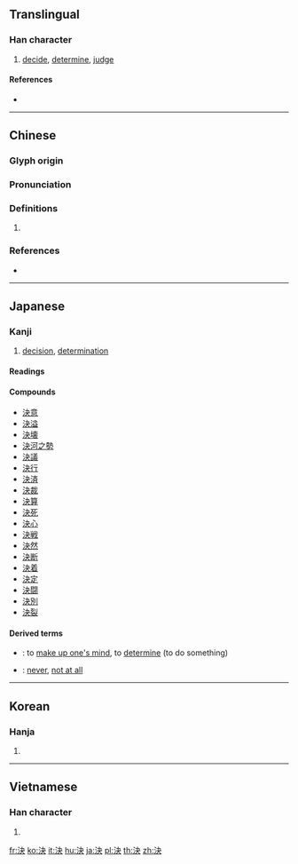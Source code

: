{{character info/new}}
{{also|决}}
==Translingual==

===Han character===
{{Han char|rn=85|rad=水|as=04|sn=7|four=35130|canj=EDK|ids=⿰氵夬}}

# [[decide]], [[determine]], [[judge]]

====References====
* {{Han ref|kx=0609.030|dkj=17174|dj=1001.170|hdz=31574.030|uh=6C7A|ud=27770|bh=A84D|bd=43085}}

----

==Chinese==
{{zh-forms|s=决}}

===Glyph origin===
{{Han etym}}

===Pronunciation===
{{zh-pron
|m=jué
|c=kyut3,hyut3
|h=pfs=
|md=
|mn=koat
|w=
|mc=y
|oc=y
|cat=
}}

===Definitions===
{{zh-hanzi}}

# {{rfdef|lang=zh}}

===References===
* {{R:yue:Hanzi}}

----

==Japanese==

===Kanji===
{{ja-kanji|grade=3|rs=水04}}

# [[decision]], [[determination]]

====Readings====
{{ja-readings
|goon={{non-joyo-reading}} [[けち]] (kechi), {{qualifier|historical}} [[くゑち]] (kwechi)
|kanon=[[けつ]] (ketsu), {{qualifier|historical}} [[くゑつ]] (kwetsu)
|kun=[[きむ]] ([[決む]], kimu) [[きめる]] ([[決める]], kimeru), [[きまる]] ([[決まる]], kimaru), {{non-joyo-reading}} [[さくる]] ([[決る]], sakuru), {{non-joyo-reading}} [[しゃくる]] ([[決る]], shakuru)
}}

====Compounds====
{{der-top|Compounds}}
* [[決意]]
* [[決溢]]
* [[決壊]]
* [[決河之勢]]
* [[決議]]
* [[決行]]
* [[決済]]
* [[決裁]]
* [[決算]]
* [[決死]]
* [[決心]]
* [[決戦]]
* [[決然]]
* [[決断]]
* [[決着]]
* [[決定]]
* [[決闘]]
* [[決別]]
* [[決裂]]
{{der-bottom}}

====Derived terms====
{{der-top}}
* {{ja-r|決する|けっする}}: to [[make up one's mind]], to [[determine]] (to do something)
* {{ja-r|決して|けっして}}: {{qualifier|followed by a negative verb}} [[never]], [[not at all]]
{{der-bottom}}

----

==Korean==

===Hanja===
{{ko-hanja|hangeul=[[결]]|eumhun=|rv=gyeol|mr=kyŏl|y=kyel}}

# {{defn|lang=ko|sort=水04}}

----

==Vietnamese==

===Han character===
{{vi-hantu|[[quyết]]|rs=水04}}

# {{defn|lang=vi|sort=水04}}

[[fr:決]]
[[ko:決]]
[[it:決]]
[[hu:決]]
[[ja:決]]
[[pl:決]]
[[th:決]]
[[zh:決]]